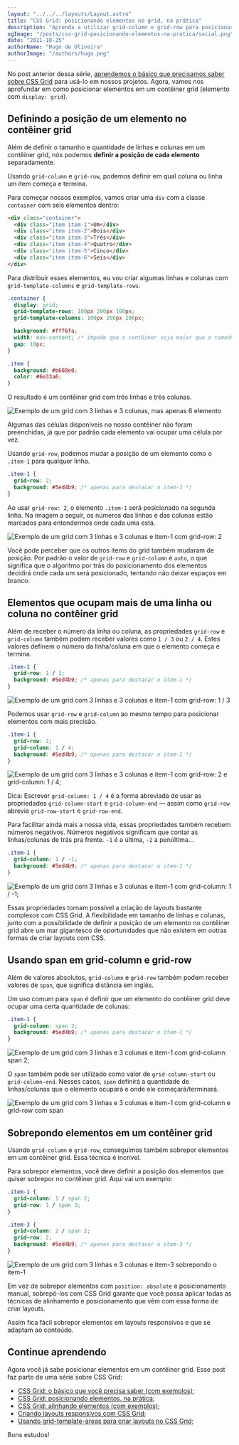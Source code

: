 ```yaml
---
layout: "../../../layouts/Layout.astro"
title: "CSS Grid: posicionando elementos no grid, na prática"
description: "Aprenda a utilizar grid-column e grid-row para posicionar elementos com CSS Grid."
ogImage: "/posts/css-grid-posicionando-elementos-na-pratica/social.png"
date: "2021-10-25"
authorName: "Hugo de Oliveira"
authorImage: "/authors/hugo.png"
---
```


No post anterior dessa série, [aprendemos o básico que precisamos saber sobre CSS Grid](/posts/css-grid-o-que-voce-precisa-saber) para usá-lo em nossos projetos. Agora, vamos nos aprofundar em como posicionar elementos em um contêiner grid (elemento com `display: grid`).

## Definindo a posição de um elemento no contêiner grid

Além de definir o tamanho e quantidade de linhas e colunas em um contêiner grid, nós podemos **definir a posição de cada elemento** separadamente.

Usando `grid-column` e `grid-row`, podemos definir em qual coluna ou linha um item começa e termina.

Para começar nossos exemplos, vamos criar uma `div` com a classe `container` com seis elementos dentro:

```html
<div class="container">
  <div class="item item-1">Um</div>
  <div class="item item-2">Dois</div>
  <div class="item item-3">Três</div>
  <div class="item item-4">Quatro</div>
  <div class="item item-5">Cinco</div>
  <div class="item item-6">Seis</div>
</div>
```

Para distribuir esses elementos, eu vou criar algumas linhas e colunas com `grid-template-columns` e `grid-template-rows`.

```css
.container {
  display: grid;
  grid-template-rows: 100px 200px 100px;
  grid-template-columns: 100px 200px 200px;

  background: #fff6fa;
  width: max-content; /* impede que o contêiner seja maior que o tamanho do seu conteúdo. */
  gap: 10px;
}

.item {
  background: #b688e0;
  color: #6e33a6;
}
```

O resultado é um contêiner grid com três linhas e três colunas.

![Exemplo de um grid com 3 linhas e 3 colunas, mas apenas 6 elemento](/posts/css-grid-posicionando-elementos-na-pratica/exemplo-grid-seis.svg)

Algumas das células disponíveis no nosso contêiner não foram preenchidas, já que por padrão cada elemento vai ocupar uma célula por vez.

Usando `grid-row`, podemos mudar a posição de um elemento como o `.item-1` para qualquer linha.

```css
.item-1 {
  grid-row: 2;
  background: #5ed4b9; /* apenas para destacar o item-1 */
}
```

Ao usar `grid-row: 2`, o elemento `.item-1` será posicionado na segunda linha. Na imagem a seguir, os números das linhas e das colunas estão marcados para entendermos onde cada uma está.

![Exemplo de um grid com 3 linhas e 3 colunas e item-1 com grid-row: 2](/posts/css-grid-posicionando-elementos-na-pratica/exemplo-grid-row.svg)

Você pode perceber que os outros items do grid também mudaram de posição. Por padrão o valor de `grid-row` e `grid-column` é `auto`, o que significa que o algoritmo por trás do posicionamento dos elementos decidirá onde cada um será posicionado, tentando não deixar espaços em branco.

## Elementos que ocupam mais de uma linha ou coluna no contêiner grid

Além de receber o número da linha ou coluna, as propriedades `grid-row` e `grid-column` também podem receber valores como `1 / 3` ou `2 / 4`. Estes valores definem o número da linha/coluna em que o elemento começa e termina.

```css
.item-1 {
  grid-row: 1 / 3;
  background: #5ed4b9; /* apenas para destacar o item-1 */
}
```

![Exemplo de um grid com 3 linhas e 3 colunas e item-1 com grid-row: 1 / 3](/posts/css-grid-posicionando-elementos-na-pratica/exemplo-grid-row-2.svg)

Podemos usar `grid-row` e `grid-column` ao mesmo tempo para posicionar elementos com mais precisão.

```css
.item-1 {
  grid-row: 2;
  grid-column: 1 / 4;
  background: #5ed4b9; /* apenas para destacar o item-1 */
}
```

![Exemplo de um grid com 3 linhas e 3 colunas e item-1 com grid-row: 2 e grid-column: 1 / 4;](/posts/css-grid-posicionando-elementos-na-pratica/exemplo-grid-row-e-column.svg)

Dica: Escrever `grid-column: 1 / 4` é a forma abreviada de usar as propriedades `grid-column-start` e `grid-column-end` — assim como `grid-row` abrevia `grid-row-start` e `grid-row-end`.

Para facilitar ainda mais a nossa vida, essas propriedades também recebem números negativos. Números negativos significam que contar as linhas/colunas de trás pra frente. `-1` é a última, `-2` a penúltima...

```css
.item-1 {
  grid-column: 1 / -1;
  background: #5ed4b9; /* apenas para destacar o item-1 */
}
```

![Exemplo de um grid com 3 linhas e 3 colunas e item-1 com grid-column: 1 / -1;](/posts/css-grid-posicionando-elementos-na-pratica/exemplo-grid-column-negativo.svg)

Essas propriedades tornam possível a criação de layouts bastante complexos com CSS Grid. A flexibilidade em tamanho de linhas e colunas, junto com a possibilidade de definir a posição de um elemento no contêiner grid abre um mar gigantesco de oportunidades que não existem em outras formas de criar layouts com CSS.

## Usando span em grid-column e grid-row

Além de valores absolutos, `grid-column` e `grid-row` também podem receber valores de `span`, que significa distância em inglês.

Um uso comum para `span` é definir que um elemento do contêiner grid deve ocupar uma certa quantidade de colunas:

```css
.item-1 {
  grid-column: span 2;
  background: #5ed4b9; /* apenas para destacar o item-1 */
}
```

![Exemplo de um grid com 3 linhas e 3 colunas e item-1 com grid-column: span 2;](/posts/css-grid-posicionando-elementos-na-pratica/exemplo-grid-column-span.svg)

O `span` também pode ser utilizado como valor de `grid-column-start` ou `grid-column-end`. Nesses casos, `span` definirá a quantidade de linhas/colunas que o elemento ocupará e onde ele começará/terminará.

![Exemplo de um grid com 3 linhas e 3 colunas e item-1 com grid-column e grid-row com span](/posts/css-grid-posicionando-elementos-na-pratica/exemplo-grid-column-e-row-span.svg)

## Sobrepondo elementos em um contêiner grid

Usando `grid-column` e `grid-row`, conseguimos também sobrepor elementos em um contêiner grid. Essa técnica é incrível.

Para sobrepor elementos, você deve definir a posição dos elementos que quiser sobrepor no contêiner grid. Aqui vai um exemplo:

```css
.item-1 {
  grid-column: 1 / span 2;
  grid-row: 1 / span 3;
}

.item-3 {
  grid-column: 2 / span 2;
  grid-row: 2;
  background: #5ed4b9; /* apenas para destacar o item-3 */
}
```

![Exemplo de um grid com 3 linhas e 3 colunas e item-3 sobrepondo o item-1](/posts/css-grid-posicionando-elementos-na-pratica/exemplo-css-grid-sobreposicao.svg)

Em vez de sobrepor elementos com `position: absolute` e posicionamento manual, sobrepô-los com CSS Grid garante que você possa aplicar todas as técnicas de alinhamento e posicionamento que vêm com essa forma de criar layouts.

Assim fica fácil sobrepor elementos em layouts responsivos e que se adaptam ao conteúdo.

## Continue aprendendo

Agora você já sabe posicionar elementos em um contêiner grid. Esse post faz parte de uma série sobre CSS Grid:

- [CSS Grid: o básico que você precisa saber (com exemplos)](/posts/css-grid-o-que-voce-precisa-saber);
- [CSS Grid: posicionando elementos, na prática](/posts/css-grid-posicionando-elementos-na-pratica);
- [CSS Grid: alinhando elementos (com exemplos)](/posts/css-grid-alinhando-elementos-na-pratica);
- [Criando layouts responsivos com CSS Grid](/posts/criando-layouts-responsivos-css-grid);
- [Usando grid-template-areas para criar layouts no CSS Grid](/posts/usando-grid-template-areas-no-css-grid);

Bons estudos!
